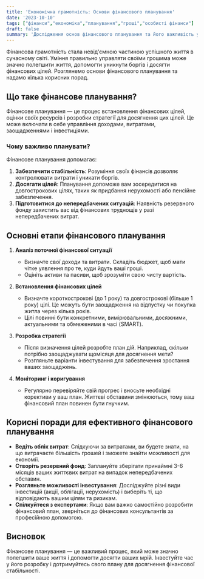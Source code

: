 ```yaml
---
title: 'Економічна грамотність: Основи фінансового планування'
date: '2023-10-10'
tags: ["фінанси","економіка","планування","гроші","особисті фінанси"]
draft: false
summary: 'Дослідження основ фінансового планування та його важливість у досягненні фінансової стабільності та незалежності.'
---
```


Фінансова грамотність стала невід'ємною частиною успішного життя в сучасному світі. Уміння правильно управляти своїми грошима може значно полегшити життя, допомогти уникнути боргів і досягти фінансових цілей. Розглянемо основи фінансового планування та надамо кілька корисних порад.

## Що таке фінансове планування?

Фінансове планування — це процес встановлення фінансових цілей, оцінки своїх ресурсів і розробки стратегії для досягнення цих цілей. Це може включати в себе управління доходами, витратами, заощадженнями і інвестиціями.

### Чому важливо планувати?

Фінансове планування допомагає:
1. **Забезпечити стабільність**: Розуміння своїх фінансів дозволяє контролювати витрати і уникати боргів.
2. **Досягати цілей**: Планування допоможе вам зосередитися на довгострокових цілях, таких як придбання нерухомості або пенсійне забезпечення.
3. **Підготовитися до непередбачених ситуацій**: Наявність резервного фонду захистить вас від фінансових труднощів у разі непередбачених витрат.

## Основні етапи фінансового планування

1. **Аналіз поточної фінансової ситуації**  
   - Визначте свої доходи та витрати. Складіть бюджет, щоб мати чітке уявлення про те, куди йдуть ваші гроші.
   - Оцініть активи та пасиви, щоб зрозуміти свою чисту вартість.

2. **Встановлення фінансових цілей**  
   - Визначте короткострокові (до 1 року) та довгострокові (більше 1 року) цілі. Це можуть бути заощадження на відпустку чи покупка житла через кілька років.
   - Цілі повинні бути конкретними, вимірювальними, досяжними, актуальними та обмеженими в часі (SMART).

3. **Розробка стратегії**  
   - Після визначення цілей розробте план дій. Наприклад, скільки потрібно заощаджувати щомісяця для досягнення мети?
   - Розгляньте варіанти інвестування для забезпечення зростання ваших заощаджень.

4. **Моніторинг і коригування**  
   - Регулярно перевіряйте свій прогрес і вносьте необхідні корективи у ваш план. Життєві обставини змінюються, тому ваш фінансовий план повинен бути гнучким.

## Корисні поради для ефективного фінансового планування

- **Ведіть облік витрат**: Слідкуючи за витратами, ви будете знати, на що витрачаєте більшість грошей і зможете знайти можливості для економії.
- **Створіть резервний фонд**: Заплануйте зберігати принаймні 3-6 місяців ваших життєвих витрат на випадок непередбачених обставин.
- **Розгляньте можливості інвестування**: Досліджуйте різні види інвестицій (акції, облігації, нерухомість) і виберіть ті, що відповідають вашим цілям та ризикам.
- **Спілкуйтеся з експертами**: Якщо вам важко самостійно розробити фінансовий план, зверніться до фінансових консультантів за професійною допомогою.

## Висновок

Фінансове планування — це важливий процес, який може значно полегшити ваше життя і допомогти досягти ваших мрій. Інвестуйте час у його розробку і дотримуйтесь свого плану для досягнення фінансової стабільності.
    